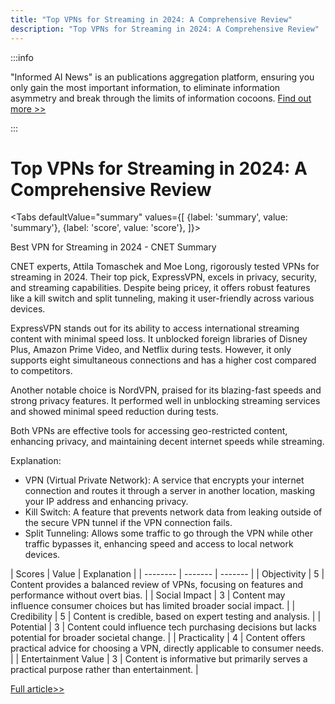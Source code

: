 ```yaml
---
title: "Top VPNs for Streaming in 2024: A Comprehensive Review"
description: "Top VPNs for Streaming in 2024: A Comprehensive Review"
---
```



:::info

"Informed AI News" is an publications aggregation platform, ensuring you only gain the most important information, to eliminate information asymmetry and break through the limits of information cocoons.  [Find out more >>](/)

:::

# Top VPNs for Streaming in 2024: A Comprehensive Review


<Tabs
	defaultValue="summary"
	values={[
	{label: 'summary', value: 'summary'},
	{label: 'score', value: 'score'},
]}>
<TabItem value="summary">


Best VPN for Streaming in 2024 - CNET Summary

CNET experts, Attila Tomaschek and Moe Long, rigorously tested VPNs for streaming in 2024. Their top pick, ExpressVPN, excels in privacy, security, and streaming capabilities. Despite being pricey, it offers robust features like a kill switch and split tunneling, making it user-friendly across various devices.

ExpressVPN stands out for its ability to access international streaming content with minimal speed loss. It unblocked foreign libraries of Disney Plus, Amazon Prime Video, and Netflix during tests. However, it only supports eight simultaneous connections and has a higher cost compared to competitors.

Another notable choice is NordVPN, praised for its blazing-fast speeds and strong privacy features. It performed well in unblocking streaming services and showed minimal speed reduction during tests.

Both VPNs are effective tools for accessing geo-restricted content, enhancing privacy, and maintaining decent internet speeds while streaming.

Explanation:
- VPN (Virtual Private Network): A service that encrypts your internet connection and routes it through a server in another location, masking your IP address and enhancing privacy.
- Kill Switch: A feature that prevents network data from leaking outside of the secure VPN tunnel if the VPN connection fails.
- Split Tunneling: Allows some traffic to go through the VPN while other traffic bypasses it, enhancing speed and access to local network devices.
</TabItem>
<TabItem value="score">
	| Scores     | Value   | Explanation |
	| -------- | ------- | ------- |
	| Objectivity  | 5    | Content provides a balanced review of VPNs, focusing on features and performance without overt bias.    |
	| Social Impact | 3     | Content may influence consumer choices but has limited broader social impact.    |
	| Credibility    | 5    | Content is credible, based on expert testing and analysis.    |
	| Potential    | 3    | Content could influence tech purchasing decisions but lacks potential for broader societal change.    |
	| Practicality    | 4    | Content offers practical advice for choosing a VPN, directly applicable to consumer needs.    |
	| Entertainment Value    | 3    | Content is informative but primarily serves a practical purpose rather than entertainment.    |
</TabItem>
</Tabs>

[Full article>>](https://www.cnet.com/tech/services-and-software/best-vpn-for-streaming/#ftag=CAD590a51e)
